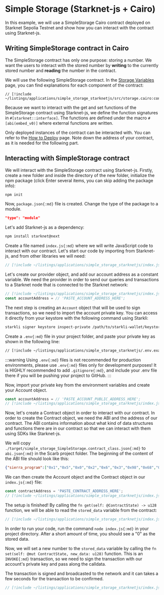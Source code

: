 # Simple Storage (Starknet-js + Cairo)

In this example, we will use a SimpleStorage Cairo contract deployed on Starknet Sepolia Testnet and show how you can interact with the contract using Starknet-js.

## Writing SimpleStorage contract in Cairo

The SimpleStorage contract has only one purpose: storing a number. We want the users to interact with the stored number by **writing** to the currently stored number and **reading** the number in the contract.

We will use the following SimpleStorage contract. In the [Storage Variables](../getting-started/basics/variables) page, you can find explanations for each component of the contract:

```cairo
// [!include ~/listings/applications/simple_storage_starknetjs/src/storage.cairo:contract]
```

Because we want to interact with the get and set functions of the SimpleStorage contract using Starknet-js, we define the function signatures in `#[starknet::interface]`. The functions are defined under the macro `#[abi(embed_v0)]` where external functions are written.

Only deployed instances of the contract can be interacted with. You can refer to the [How to Deploy](../getting-started/interacting/how_to_deploy) page. Note down the address of your contract, as it is needed for the following part.

## Interacting with SimpleStorage contract

We will interact with the SimpleStorage contract using Starknet-js. Firstly, create a new folder and inside the directory of the new folder, initialize the npm package (click Enter several items, you can skip adding the package info):

```bash [Terminal]
npm init
```

Now, `package.json{:md}` file is created. Change the type of the package to a module.

```json
"type": "module"
```

Let's add Starknet-js as a dependency:

```bash [Terminal]
npm install starknet@next
```

Create a file named `index.js{:md}` where we will write JavaScript code to interact with our contract. Let's start our code by importing from Starknet-js, and from other libraries we will need:

```js
// [!include ~/listings/applications/simple_storage_starknetjs/index.js:imports]
```

Let's create our provider object, and add our account address as a constant variable. We need the provider in order to send our queries and transactions to a Starknet node that is connected to the Starknet network: 

```js
// [!include ~/listings/applications/simple_storage_starknetjs/index.js:provider]
const accountAddress = // 'PASTE_ACCOUNT_ADDRESS_HERE';
```

The next step is creating an `Account` object that will be used to sign transactions, so we need to import the account private key. You can access it directly from your keystore with the following command using Starkli: 

```bash [Terminal]
starkli signer keystore inspect-private /path/to/starkli-wallet/keystore.json --raw
```

Create a `.env{:md}` file in your project folder, and paste your private key as shown in the following line:

```bash [Terminal]
// [!include ~/listings/applications/simple_storage_starknetjs/.env.example]
```

:::warning
Using `.env{:md}` files is not recommended for production environments, please use `.env{:md}` files only for development purposes! It is HIGHLY recommended to add `.gitignore{:md}`, and include your .env file there if you will be pushing your project to GitHub.
:::

Now, import your private key from the environment variables and create your Account object.
```js
const accountAddress = // 'PASTE_ACCOUNT_PUBLIC_ADDRESS_HERE';
// [!include ~/listings/applications/simple_storage_starknetjs/index.js:account]
```

Now, let's create a Contract object in order to interact with our contract. In order to create the Contract object, we need the ABI and the address of our contract. The ABI contains information about what kind of data structures and functions there are in our contract so that we can interact with them using SDKs like Starknet-js. 

We will copy `./target/simple_storage_SimpleStorage.contract_class.json{:md}` to `abi.json{:md}` in the Scarb project folder. The beginning of the content of the ABI file should look like this: 

```json
{"sierra_program":["0x1","0x5","0x0","0x2","0x6","0x3","0x98","0x68","0x18", //...
```

We can then create the Account object and the Contract object in our `index.js{:md}` file:

```js
const contractAddress = 'PASTE_CONTRACT_ADDRESS_HERE';
// [!include ~/listings/applications/simple_storage_starknetjs/index.js:contract]
```

The setup is finished! By calling the `fn get(self: @ContractState) -> u128` function, we will be able to read the `stored_data` variable from the contract:

```js
// [!include ~/listings/applications/simple_storage_starknetjs/index.js:get]
```

In order to run your code, run the command `node index.js{:md}` in your project directory. After a short amount of time, you should see a "0" as the stored data.

Now, we will set a new number to the `stored_data` variable by calling the `fn set(self: @mut ContractState, new_data: u128)` function. This is an `INVOKE{:md}` transaction, so we need to sign the transaction with our account's private key and pass along the calldata.

The transaction is signed and broadcasted to the network and it can takes a few seconds for the transaction to be confirmed.

```js
// [!include ~/listings/applications/simple_storage_starknetjs/index.js:set]
```
